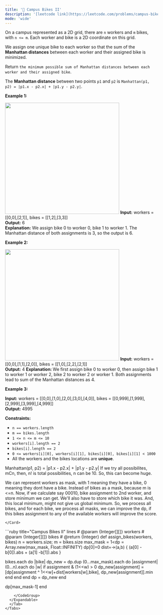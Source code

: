 ```yaml
---
title: '🧀 Campus Bikes II'
description: '[leetcode link](https://leetcode.com/problems/campus-bikes-ii/description/)'
mode: 'wide'
---
```

<Tabs>
  <Tab title="Question" icon="circle-question" iconType="regular">
    <Card>
      <p>On a campus represented as a 2D grid, there are <code>n</code> workers and <code>m</code> bikes, with <code>n &lt;= m</code>. Each worker and bike is a 2D coordinate on this grid.</p>  <p>We assign one unique bike to each worker so that the sum of the <strong>Manhattan distances</strong> between each worker and their assigned bike is minimized.</p>  <p>Return <code>the minimum possible sum of Manhattan distances between each worker and their assigned bike</code>.</p>  <p>The <strong>Manhattan distance</strong> between two points <code>p1</code> and <code>p2</code> is <code>Manhattan(p1, p2) = |p1.x - p2.x| + |p1.y - p2.y|</code>.</p>   <p><strong class="example">Example 1:</strong></p> <img alt="" src="https://assets.leetcode.com/uploads/2019/03/06/1261_example_1_v2.png" style="width: 376px; height: 366px;" />  <strong>Input:</strong> workers = [[0,0],[2,1]], bikes = [[1,2],[3,3]] <br/> <strong>Output:</strong> 6 <br/> <strong>Explanation:</strong>  We assign bike 0 to worker 0, bike 1 to worker 1. The Manhattan distance of both assignments is 3, so the output is 6.   <p><strong class="example">Example 2:</strong></p> <img alt="" src="https://assets.leetcode.com/uploads/2019/03/06/1261_example_2_v2.png" style="width: 376px; height: 366px;" />  <strong>Input:</strong> workers = [[0,0],[1,1],[2,0]], bikes = [[1,0],[2,2],[2,1]] <br/> <strong>Output:</strong> 4 <strong>Explanation: </strong> We first assign bike 0 to worker 0, then assign bike 1 to worker 1 or worker 2, bike 2 to worker 2 or worker 1. Both assignments lead to sum of the Manhattan distances as 4.   <p><strong class="example">Example 3:</strong></p>   <strong>Input:</strong> workers = [[0,0],[1,0],[2,0],[3,0],[4,0]], bikes = [[0,999],[1,999],[2,999],[3,999],[4,999]] <br/> <strong>Output:</strong> 4995    <p><strong>Constraints:</strong></p>  <ul>  <li><code>n == workers.length</code></li>  <li><code>m == bikes.length</code></li>  <li><code>1 &lt;= n &lt;= m &lt;= 10</code></li>  <li><code>workers[i].length == 2</code></li>  <li><code>bikes[i].length == 2</code></li>  <li><code>0 &lt;= workers[i][0], workers[i][1], bikes[i][0], bikes[i][1] &lt; 1000</code></li>  <li>All the workers and the bikes locations are <strong>unique</strong>.</li> </ul> 
    </Card>
  </Tab>
  <Tab title="Solution" icon="lightbulb" iconType="regular" >
    <Card>
      Manhattan(p1, p2) = |p1.x - p2.x| + |p1.y - p2.y|
If we try all possibilites, mCn, then, n! is total possibilities, n can be 10. So, this can become huge.

We can represent workers as mask, with 1 meaning they have a bike, 0 meaning they dont have a bike.
Instead of bikes as a mask, because m is &lt;=n. Now, if we calculate say 00010, bike assignment to 2nd worker, and store minimum we can get. We'll also have to store which bike it was. And, this local minimum, might not give us global minimum. So, we process all bikes, and for each bike, we process all masks, we can improve the dp, if this bikes assignment to any of the available workers will improve the score.


    </Card>
  <Expandable title="code">
    <CodeGroup dropdown>
```ruby title="Campus Bikes II" lines
# @param {Integer[][]} workers
# @param {Integer[][]} bikes
# @return {Integer}
def assign_bikes(workers, bikes)
  n = workers.size; m = bikes.size
  max_mask = 1<<n

  dp = Array.new(max_mask, Float::INFINITY)
  dp[0]=0
  dist=->(a,b) { (a[0] -b[0]).abs + (a[1] -b[1]).abs }
  
  bikes.each do |bike|
    dp_new = dp.dup
    (0...max_mask).each do |assignment|
      (0...n).each do |w|
        if assignment & (1<<w) > 0
          dp_new[assignment] = [dp[assignment ^ 1<<w]+dist[workers[w],bike], dp_new[assignment]].min
        end
      end
    end
    dp = dp_new
  end
  
  dp[max_mask-1]
end
```
    </CodeGroup>
  </Expandable>
  </Tab>
</Tabs>